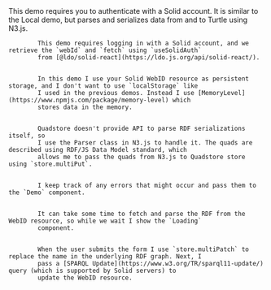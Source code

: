 
<Content>
    This demo requires you to authenticate with a Solid account. It is similar to the <NavLink to="#local">Local
    demo</NavLink>, but parses and serializes data from and to Turtle using N3.js.
</Content>

<Code language="tsx" id="QuadstoreSolidDemo" code={demoCode} className="line-numbers">
    <CodeStep lines={["12"]} title="Getting webId and fetch">
        This demo requires logging in with a Solid account, and we retrieve the `webId` and `fetch` using `useSolidAuth`
        from [@ldo/solid-react](https://ldo.js.org/api/solid-react/).
    </CodeStep>
    <CodeStep lines={["13-17"]} title="Setting up backend and store">
        In this demo I use your Solid WebID resource as persistent storage, and I don't want to use `localStorage` like
        I used in the previous demos. Instead I use [MemoryLevel](https://www.npmjs.com/package/memory-level) which
        stores data in the memory.
    </CodeStep>
    <CodeStep lines={["21-42"]} title="Parsing WebID resource and getting name">
        Quadstore doesn't provide API to parse <NavLink to="/rdf#serializations">RDF serializations</NavLink> itself, so
        I use the Parser class in N3.js to handle it. The quads are described using RDF/JS Data Model standard, which
        allows me to pass the quads from N3.js to Quadstore store using `store.multiPut`.
    </CodeStep>
    <CodeStep lines={["19", "39-41", "49", "63"]} title="Error handling">
        I keep track of any errors that might occur and pass them to the `Demo` component.
    </CodeStep>
    <CodeStep lines={["44-46"]} title="Loading state">
        It can take some time to fetch and parse the RDF from the WebID resource, so while we wait I show the `Loading`
        component.
    </CodeStep>
    <CodeStep lines={["48-65"]} title="Update RDF graph and online resource">
        When the user submits the form I use `store.multiPatch` to replace the name in the underlying RDF graph. Next, I
        pass a [SPARQL Update](https://www.w3.org/TR/sparql11-update/) query (which is supported by Solid servers) to
        update the WebID resource.
    </CodeStep>
</Code>